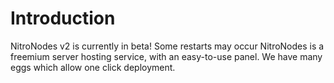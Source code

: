 # Introduction


<Callout type="warning">
  NitroNodes v2 is currently in beta! Some restarts may occur
</Callout>
NitroNodes is a freemium server hosting service, with an easy-to-use panel. We have
many eggs which allow one click deployment.
